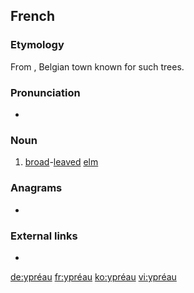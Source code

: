 ==French==

===Etymology===
From {{term|Ypres}}, Belgian town known for such trees.

===Pronunciation===
* {{IPA|/ipʁeo/|lang=fr}}

===Noun===
{{fr-noun|m|ypréaux}}

# [[broad]]-[[leaved]] [[elm]]

===Anagrams===
* {{l|fr|payeur}}

===External links===
* {{R:TLFi}}

[[de:ypréau]]
[[fr:ypréau]]
[[ko:ypréau]]
[[vi:ypréau]]